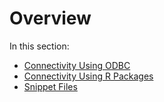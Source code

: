# Overview

In this section:

* [Connectivity Using ODBC](connectivity_using_odbc.qmd)
* [Connectivity Using R Packages](connectivity_using_r_packages.qmd)
* [Snippet Files](snippet_files.qmd)